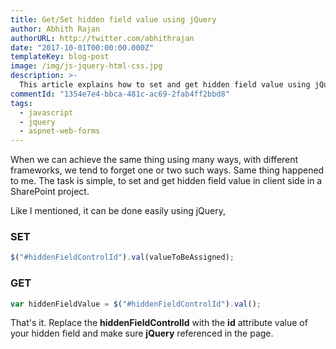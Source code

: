 ```yaml
---
title: Get/Set hidden field value using jQuery
author: Abhith Rajan
authorURL: http://twitter.com/abhithrajan
date: "2017-10-01T00:00:00.000Z"
templateKey: blog-post
image: /img/js-jquery-html-css.jpg
description: >-
  This article explains how to set and get hidden field value using jQuery.
commentId: "1354e7e4-bbca-481c-ac69-2fab4ff2bbd8"
tags:
  - javascript
  - jquery
  - aspnet-web-forms
---
```


When we can achieve the same thing using many ways, with different frameworks, we tend to forget one or two such ways. Same thing happened to me. The task is simple, to set and get hidden field value in client side in a SharePoint project.

Like I mentioned, it can be done easily using jQuery,

### SET

```js
$("#hiddenFieldControlId").val(valueToBeAssigned);
```

### GET

```js
var hiddenFieldValue = $("#hiddenFieldControlId").val();
```

That's it. Replace the **hiddenFieldControlId** with the **id** attribute value of your hidden field and make sure **jQuery** referenced in the page.
